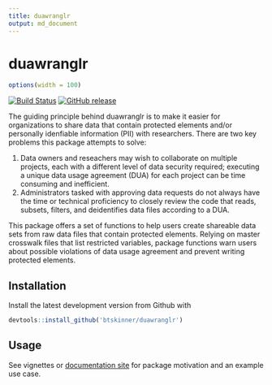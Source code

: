 ```yaml
---
title: duawranglr
output: md_document
---
```


# duawranglr

```r
options(width = 100)
```

[![Build
Status](https://travis-ci.org/btskinner/duawranglr.svg?branch=master)](https://travis-ci.org/btskinner/duawranglr)
[![GitHub
release](https://img.shields.io/github/release/btskinner/duawranglr.svg)](https://github.com/btskinner/duawranglr)

The guiding principle behind duawranglr is to make it easier for
organizations to share data that contain protected elements and/or
personally idenfiable information (PII) with researchers. There are
two key problems this package attempts to solve:

1. Data owners and reseachers may wish to collaborate on multiple
projects, each with a different level of data security required;
executing a unique data usage agreement (DUA) for each project can be
time consuming and inefficient.  
2. Administrators tasked with approving data requests do not always
have the time or technical proficiency to closely review the code that
reads, subsets, filters, and deidentifies data files according to a
DUA.

This package offers a set of functions to help users create shareable
data sets from raw data files that contain protected elements. Relying
on master crosswalk files that list restricted variables, package
functions warn users about possible violations of data usage agreement
and prevent writing protected elements.  

## Installation

Install the latest development version from Github with

```r
devtools::install_github('btskinner/duawranglr')
```

## Usage

See vignettes or [documentation site](https://btskinner.me/duawranglr)
for package motivation and an example use case.
